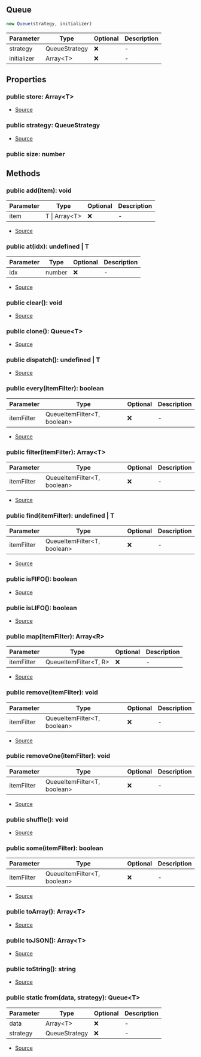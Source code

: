 ## Queue

```typescript
new Queue(strategy, initializer)
```
| Parameter | Type | Optional | Description |
| ----------- | ----------- | ----------- | ----------- |
| strategy | QueueStrategy | ❌ | - |
| initializer | Array\<T> | ❌ | - |

## Properties
### public  store: Array\<T>
- [Source](https://github.com/Androz2091/discord-player/blob/4177c53/packages/utils/src/Queue.ts#L6)
### public  strategy: QueueStrategy
- [Source](https://github.com/Androz2091/discord-player/blob/4177c53/packages/utils/src/Queue.ts#L7)
### public  size: number

## Methods
### public  add(item): void
| Parameter | Type | Optional | Description |
| ----------- | ----------- | ----------- | ----------- |
| item | T \| Array\<T> | ❌ | - |


- [Source](https://github.com/Androz2091/discord-player/blob/4177c53/packages/utils/src/Queue.ts#L30)
### public  at(idx): undefined \| T
| Parameter | Type | Optional | Description |
| ----------- | ----------- | ----------- | ----------- |
| idx | number | ❌ | - |


- [Source](https://github.com/Androz2091/discord-player/blob/4177c53/packages/utils/src/Queue.ts#L88)
### public  clear(): void
- [Source](https://github.com/Androz2091/discord-player/blob/4177c53/packages/utils/src/Queue.ts#L46)
### public  clone(): Queue\<T>
- [Source](https://github.com/Androz2091/discord-player/blob/4177c53/packages/utils/src/Queue.ts#L97)
### public  dispatch(): undefined \| T
- [Source](https://github.com/Androz2091/discord-player/blob/4177c53/packages/utils/src/Queue.ts#L93)
### public  every(itemFilter): boolean
| Parameter | Type | Optional | Description |
| ----------- | ----------- | ----------- | ----------- |
| itemFilter | QueueItemFilter\<T, boolean> | ❌ | - |


- [Source](https://github.com/Androz2091/discord-player/blob/4177c53/packages/utils/src/Queue.ts#L79)
### public  filter(itemFilter): Array\<T>
| Parameter | Type | Optional | Description |
| ----------- | ----------- | ----------- | ----------- |
| itemFilter | QueueItemFilter\<T, boolean> | ❌ | - |


- [Source](https://github.com/Androz2091/discord-player/blob/4177c53/packages/utils/src/Queue.ts#L71)
### public  find(itemFilter): undefined \| T
| Parameter | Type | Optional | Description |
| ----------- | ----------- | ----------- | ----------- |
| itemFilter | QueueItemFilter\<T, boolean> | ❌ | - |


- [Source](https://github.com/Androz2091/discord-player/blob/4177c53/packages/utils/src/Queue.ts#L67)
### public  isFIFO(): boolean
- [Source](https://github.com/Androz2091/discord-player/blob/4177c53/packages/utils/src/Queue.ts#L22)
### public  isLIFO(): boolean
- [Source](https://github.com/Androz2091/discord-player/blob/4177c53/packages/utils/src/Queue.ts#L26)
### public  map(itemFilter): Array\<R>
| Parameter | Type | Optional | Description |
| ----------- | ----------- | ----------- | ----------- |
| itemFilter | QueueItemFilter\<T, R> | ❌ | - |


- [Source](https://github.com/Androz2091/discord-player/blob/4177c53/packages/utils/src/Queue.ts#L83)
### public  remove(itemFilter): void
| Parameter | Type | Optional | Description |
| ----------- | ----------- | ----------- | ----------- |
| itemFilter | QueueItemFilter\<T, boolean> | ❌ | - |


- [Source](https://github.com/Androz2091/discord-player/blob/4177c53/packages/utils/src/Queue.ts#L57)
### public  removeOne(itemFilter): void
| Parameter | Type | Optional | Description |
| ----------- | ----------- | ----------- | ----------- |
| itemFilter | QueueItemFilter\<T, boolean> | ❌ | - |


- [Source](https://github.com/Androz2091/discord-player/blob/4177c53/packages/utils/src/Queue.ts#L62)
### public  shuffle(): void
- [Source](https://github.com/Androz2091/discord-player/blob/4177c53/packages/utils/src/Queue.ts#L50)
### public  some(itemFilter): boolean
| Parameter | Type | Optional | Description |
| ----------- | ----------- | ----------- | ----------- |
| itemFilter | QueueItemFilter\<T, boolean> | ❌ | - |


- [Source](https://github.com/Androz2091/discord-player/blob/4177c53/packages/utils/src/Queue.ts#L75)
### public  toArray(): Array\<T>
- [Source](https://github.com/Androz2091/discord-player/blob/4177c53/packages/utils/src/Queue.ts#L109)
### public  toJSON(): Array\<T>
- [Source](https://github.com/Androz2091/discord-player/blob/4177c53/packages/utils/src/Queue.ts#L113)
### public  toString(): string
- [Source](https://github.com/Androz2091/discord-player/blob/4177c53/packages/utils/src/Queue.ts#L105)
### public static from(data, strategy): Queue\<T>
| Parameter | Type | Optional | Description |
| ----------- | ----------- | ----------- | ----------- |
| data | Array\<T> | ❌ | - |
| strategy | QueueStrategy | ❌ | - |


- [Source](https://github.com/Androz2091/discord-player/blob/4177c53/packages/utils/src/Queue.ts#L18)